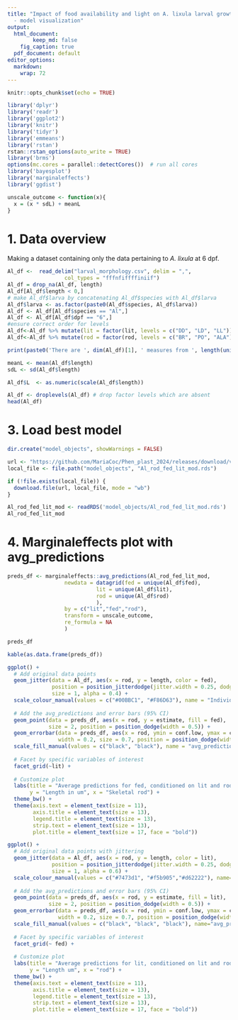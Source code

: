 ```yaml
---
title: "Impact of food availability and light on A. lixula larval growth - data analysis
  - model visualization"
output:
  html_document:
        keep_md: false
    fig_caption: true
  pdf_document: default
editor_options:
  markdown:
    wrap: 72
---
```


```r
knitr::opts_chunk$set(echo = TRUE)
```

```r
library('dplyr')
library('readr')
library('ggplot2')
library('knitr')
library('tidyr')
library('emmeans')
library('rstan')
rstan::rstan_options(auto_write = TRUE)
library('brms')
options(mc.cores = parallel::detectCores())  # run all cores
library('bayesplot')
library('marginaleffects')
library('ggdist')
```

```r
unscale_outcome <- function(x){
  x = (x * sdL) + meanL
}
```

# 1. Data overview

Making a dataset containing only the data pertaining to *A. lixula* at 6
dpf.

```r
Al_df <-  read_delim("larval_morphology.csv", delim = ",",
                  col_types = "fffnfiffffiniif")
Al_df = drop_na(Al_df, length)
Al_df[Al_df$length < 0,]
# make Al_df$larva by concatenating Al_df$species with Al_df$larva 
Al_df$larva <- as.factor(paste0(Al_df$species, Al_df$larva))
Al_df <- Al_df[Al_df$species == "Al",]
Al_df <- Al_df[Al_df$dpf == "6",]
#ensure correct order for levels
Al_df<-Al_df %>% mutate(lit = factor(lit, levels = c("DD", "LD", "LL")))
Al_df<-Al_df %>% mutate(rod = factor(rod, levels = c("BR", "PO", "ALA")))

print(paste0('There are ', dim(Al_df)[1], ' measures from ', length(unique(Al_df$larva)), ' individual larvae.'))
```

```r
meanL <- mean(Al_df$length)
sdL <- sd(Al_df$length)

Al_df$L  <- as.numeric(scale(Al_df$length))

Al_df <- droplevels(Al_df) # drop factor levels which are absent
head(Al_df)
```

# 3. Load best model

```r
dir.create("model_objects", showWarnings = FALSE)

url <- "https://github.com/MariaCoc/Phen_plast_2024/releases/download/v1.0.0/Al_rod_fed_lit_mod.rds"
local_file <- file.path("model_objects", "Al_rod_fed_lit_mod.rds")

if (!file.exists(local_file)) {
  download.file(url, local_file, mode = "wb") 
}

Al_rod_fed_lit_mod <- readRDS('model_objects/Al_rod_fed_lit_mod.rds')
Al_rod_fed_lit_mod
```

# 4. Marginaleffects plot with avg_predictions

```r
preds_df <- marginaleffects::avg_predictions(Al_rod_fed_lit_mod,
                  newdata = datagrid(fed = unique(Al_df$fed),
                            lit = unique(Al_df$lit),
                            rod = unique(Al_df$rod)
                            ),
                  by = c("lit","fed","rod"),
                  transform = unscale_outcome,
                  re_formula = NA
                  )

preds_df
```

```r
kable(as.data.frame(preds_df))
```

```r
ggplot() +
  # Add original data points
  geom_jitter(data = Al_df, aes(x = rod, y = length, color = fed), 
              position = position_jitterdodge(jitter.width = 0.25, dodge.width = 0.5), 
              size = 1, alpha = 0.4) +
  scale_colour_manual(values = c("#00BBC1", "#F86D63"), name = "Individual measures") +
  
  # Add the avg_predictions and error bars (95% CI)
  geom_point(data = preds_df, aes(x = rod, y = estimate, fill = fed),  # Use "response" column
             size = 2, position = position_dodge(width = 0.5)) +
  geom_errorbar(data = preds_df, aes(x = rod, ymin = conf.low, ymax = conf.high, fill = fed),
                width = 0.2, size = 0.7, position = position_dodge(width = 0.5)) + #, position = position_dodge(width = 0.5)) +
  scale_fill_manual(values = c("black", "black"), name = "avg_predictions") +
  
  # Facet by specific variables of interest
  facet_grid(~lit) +
  
  # Customize plot
  labs(title = "Average predictions for fed, conditioned on lit and rod",
       y = "Length in um", x = "Skeletal rod") +
  theme_bw() +
  theme(axis.text = element_text(size = 11), 
        axis.title = element_text(size = 13), 
        legend.title = element_text(size = 13),
        strip.text = element_text(size = 13),
        plot.title = element_text(size = 17, face = "bold"))

```

```r
ggplot() +
  # Add original data points with jittering
  geom_jitter(data = Al_df, aes(x = rod, y = length, color = lit), 
              position = position_jitterdodge(jitter.width = 0.25, dodge.width = 0.5), 
              size = 1, alpha = 0.6) +
  scale_colour_manual(values = c("#7473d1", "#f5b905","#d62222"), name= "Individual measures") +
  
  # Add the avg_predictions and error bars (95% CI)
  geom_point(data = preds_df, aes(x = rod, y = estimate, fill = lit), 
             size = 2, position = position_dodge(width = 0.5)) +
  geom_errorbar(data = preds_df, aes(x = rod, ymin = conf.low, ymax = conf.high, fill=lit), 
                width = 0.2, size = 0.7, position = position_dodge(width = 0.5)) +
  scale_fill_manual(values = c("black", "black", "black"), name="avg_predictions") +
  
  # Facet by specific variables of interest
  facet_grid(~ fed) +
  
  # Customize plot
  labs(title = "Average predictions for lit, conditioned on lit and rod",
       y = "Length um", x = "rod") +
  theme_bw() +
  theme(axis.text = element_text(size = 11), 
        axis.title = element_text(size = 13), 
        legend.title = element_text(size = 13),
        strip.text = element_text(size = 13),
        plot.title = element_text(size = 17, face = "bold"))
```
